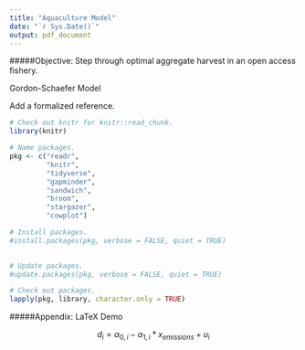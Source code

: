 ```yaml
---
title: "Aquaculture Model"
date: "`r Sys.Date()`"
output: pdf_document
---
```


#####Objective: Step through optimal aggregate harvest in an open access fishery.

Gordon-Schaefer Model



Add a formalized reference.

```r

# Check out knitr for knitr::read_chunk.
library(knitr)

# Name packages.
pkg <- c("readr",
         "knitr",
         "tidyverse",
         "gapminder",
         "sandwich",
         "broom",
         "stargazer",
         "cowplot")

# Install packages.
#install.packages(pkg, verbose = FALSE, quiet = TRUE)

  
# Update packages.
#update.packages(pkg, verbose = FALSE, quiet = TRUE)

# Check out packages.
lapply(pkg, library, character.only = TRUE)

```

#####Appendix: LaTeX Demo

$$ d_i = \alpha_{0, i} - \alpha_{1, i} * x_{emissions} + u_i$$